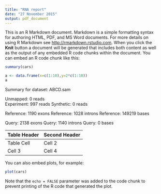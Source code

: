 ```yaml
---
title: "RNA report"
date: "27 November 2015"
output: pdf_document
---
```


\fontsize{1pt}{12pt}\selectfont


\newpage
This is an R Markdown document. Markdown is a simple formatting syntax for authoring HTML, PDF, and MS Word documents. For more details on using R Markdown see <http://rmarkdown.rstudio.com>.
\newpage
When you click the **Knit** button a document will be generated that includes both content as well as the output of any embedded R code chunks within the document. You can embed an R code chunk like this:

```r
summary(cars)
```

```r
a <- data.frame(x=c(1:10),y=2*c(1:10))
a
```



Summary for dataset: ABCD.sam  

   Unmapped:  0 reads  
   Experiment:    997 reads
   Synthetic: 0 reads

   Reference: 1190 exons
   Reference: 1028 introns
   Reference: 149219 bases

   Query: 2138 exons
   Query: 1140 introns
   Query: 0 bases
   
   
   

Table Header  | Second Header
 ------------- | -------------
 Table Cell    | Cell 2
 Cell 3        | Cell 4

You can also embed plots, for example:

```r
plot(cars)
```

Note that the `echo = FALSE` parameter was added to the code chunk to prevent printing of the R code that generated the plot.
